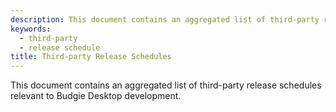 ```yaml
---
description: This document contains an aggregated list of third-party release schedules relevant to Budgie Desktop development.
keywords:
  - third-party
  - release schedule
title: Third-party Release Schedules
---
```



This document contains an aggregated list of third-party release schedules relevant to Budgie Desktop development.

<ThirdPartyReleaseContainer />
